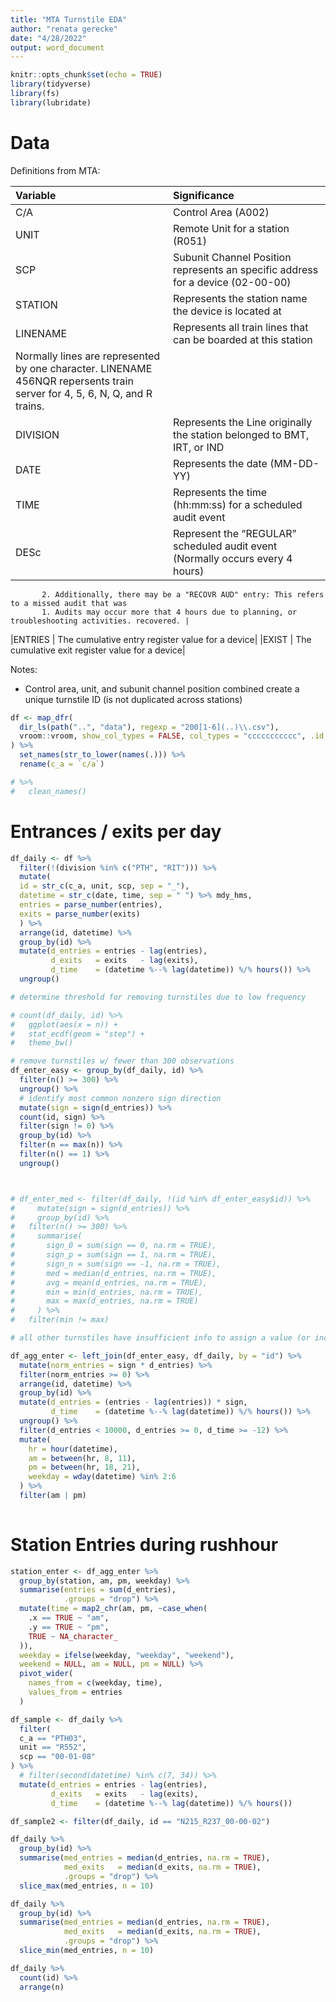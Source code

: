 ```yaml
---
title: "MTA Turnstile EDA"
author: "renata gerecke"
date: "4/28/2022"
output: word_document
---
```


```r
knitr::opts_chunk$set(echo = TRUE)
library(tidyverse)
library(fs)
library(lubridate)
```


# Data

Definitions from MTA:

|Variable | Significance |
|:--|:--|
|C/A      | Control Area (A002) |
|UNIT     | Remote Unit for a station (R051)|
|SCP      | Subunit Channel Position represents an specific address for a device (02-00-00)|
|STATION  | Represents the station name the device is located at|
|LINENAME | Represents all train lines that can be boarded at this station
           Normally lines are represented by one character.  LINENAME 456NQR repersents train server for 4, 5, 6, N, Q, and R trains.|
|DIVISION | Represents the Line originally the station belonged to BMT, IRT, or IND |   
|DATE     | Represents the date (MM-DD-YY)|
|TIME     | Represents the time (hh:mm:ss) for a scheduled audit event|
|DESc     | Represent the "REGULAR" scheduled audit event (Normally occurs every 4 hours)
           2. Additionally, there may be a "RECOVR AUD" entry: This refers to a missed audit that was 
           1. Audits may occur more that 4 hours due to planning, or troubleshooting activities. recovered. |
|ENTRIES  | The cumulative entry register value for a device|
|EXIST    | The cumulative exit register value for a device|


Notes:

- Control area, unit, and subunit channel position combined create a unique turnstile ID (is not duplicated across stations)

```r
df <- map_dfr(
  dir_ls(path("..", "data"), regexp = "200[1-6](..)\\.csv"), 
  vroom::vroom, show_col_types = FALSE, col_types = "ccccccccccc", .id = "url"
) %>%
  set_names(str_to_lower(names(.))) %>%
  rename(c_a = `c/a`)

# %>%
#   clean_names()
```


# Entrances / exits per day

```r
df_daily <- df %>%
  filter(!(division %in% c("PTH", "RIT"))) %>%
  mutate(
  id = str_c(c_a, unit, scp, sep = "_"),
  datetime = str_c(date, time, sep = " ") %>% mdy_hms,
  entries = parse_number(entries),
  exits = parse_number(exits)
  ) %>%
  arrange(id, datetime) %>%
  group_by(id) %>%
  mutate(d_entries = entries - lag(entries),
         d_exits   = exits   - lag(exits),
         d_time    = (datetime %--% lag(datetime)) %/% hours()) %>%
  ungroup()
```


```r
# determine threshold for removing turnstiles due to low frequency

# count(df_daily, id) %>%
#   ggplot(aes(x = n)) + 
#   stat_ecdf(geom = "step") + 
#   theme_bw()

# remove turnstiles w/ fewer than 300 observations
df_enter_easy <- group_by(df_daily, id) %>%
  filter(n() >= 300) %>%
  ungroup() %>%
  # identify most common nonzero sign direction
  mutate(sign = sign(d_entries)) %>% 
  count(id, sign) %>%
  filter(sign != 0) %>%
  group_by(id) %>%
  filter(n == max(n)) %>%
  filter(n() == 1) %>%
  ungroup()



# df_enter_med <- filter(df_daily, !(id %in% df_enter_easy$id)) %>%
#     mutate(sign = sign(d_entries)) %>% 
#     group_by(id) %>%
#   filter(n() >= 300) %>%
#     summarise(
#       sign_0 = sum(sign == 0, na.rm = TRUE),
#       sign_p = sum(sign == 1, na.rm = TRUE),
#       sign_n = sum(sign == -1, na.rm = TRUE),
#       med = median(d_entries, na.rm = TRUE),
#       avg = mean(d_entries, na.rm = TRUE),
#       min = min(d_entries, na.rm = TRUE),
#       max = max(d_entries, na.rm = TRUE)
#     ) %>%
#   filter(min != max)

# all other turnstiles have insufficient info to assign a value (or include in our data set)
```


```r
df_agg_enter <- left_join(df_enter_easy, df_daily, by = "id") %>%
  mutate(norm_entries = sign * d_entries) %>%
  filter(norm_entries >= 0) %>% 
  arrange(id, datetime) %>%
  group_by(id) %>%
  mutate(d_entries = (entries - lag(entries)) * sign,
         d_time    = (datetime %--% lag(datetime)) %/% hours()) %>%
  ungroup() %>%
  filter(d_entries < 10000, d_entries >= 0, d_time >= -12) %>%
  mutate(
    hr = hour(datetime),
    am = between(hr, 8, 11),
    pm = between(hr, 18, 21),
    weekday = wday(datetime) %in% 2:6
  ) %>% 
  filter(am | pm)
  
```


# Station Entries during rushhour

```r
station_enter <- df_agg_enter %>% 
  group_by(station, am, pm, weekday) %>%
  summarise(entries = sum(d_entries),
            .groups = "drop") %>%
  mutate(time = map2_chr(am, pm, ~case_when(
    .x == TRUE ~ "am",
    .y == TRUE ~ "pm",
    TRUE ~ NA_character_
  )),
  weekday = ifelse(weekday, "weekday", "weekend"),
  weekend = NULL, am = NULL, pm = NULL) %>%
  pivot_wider(
    names_from = c(weekday, time),
    values_from = entries
  )

```



```r
df_sample <- df_daily %>%
  filter(
  c_a == "PTH03",
  unit == "R552",
  scp == "00-01-08"
) %>%
  # filter(second(datetime) %in% c(7, 34)) %>%
  mutate(d_entries = entries - lag(entries),
         d_exits   = exits   - lag(exits),
         d_time    = (datetime %--% lag(datetime)) %/% hours())

```


```r
df_sample2 <- filter(df_daily, id == "N215_R237_00-00-02")
```


```r
df_daily %>%
  group_by(id) %>%
  summarise(med_entries = median(d_entries, na.rm = TRUE),
            med_exits   = median(d_exits, na.rm = TRUE),
            .groups = "drop") %>%
  slice_max(med_entries, n = 10)
```

```r
df_daily %>%
  group_by(id) %>%
  summarise(med_entries = median(d_entries, na.rm = TRUE),
            med_exits   = median(d_exits, na.rm = TRUE),
            .groups = "drop") %>%
  slice_min(med_entries, n = 10)
```


```r
df_daily %>%
  count(id) %>%
  arrange(n)
```

